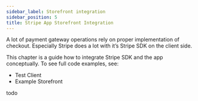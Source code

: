 ```yaml
---
sidebar_label: Storefront integration
sidebar_position: 5
title: Stripe App Storefront Integration
---
```


A lot of payment gateway operations rely on proper implementation of checkout. Especially Stripe does a lot with it’s Stripe SDK on the client side.

This chapter is a guide how to integrate Stripe SDK and the app conceptually. To see full code examples, see:

- Test Client
- Example Storefront

todo